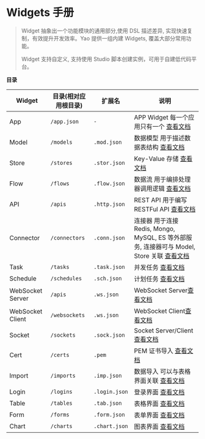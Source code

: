 # Widgets 手册

<blockquote>
  <p>
    Widget 抽象出一个功能模块的通用部分,使用 DSL 描述差异,
    实现快速复制，有效提升开发效率。Yao 提供一组内建 Widgets,
    覆盖大部分常用功能。
  </p>
  <p>Widget 支持自定义, 支持使用 Studio 脚本创建实例，可用于自建低代码平台。</p>
</blockquote>

**目录**

| Widget           | 目录(相对应用根目录) | 扩展名        | 说明                                                                                                                   |
| ---------------- | -------------------- | ------------- | ---------------------------------------------------------------------------------------------------------------------- |
| App              | `/app.json`          | `-`           | APP Widget 每一个应用只有一个 [查看文档](../手册/Widgets/App)                                                          |
| Model            | `/models`            | `.mod.json`   | 数据模型 用于描述数据表结构 [查看文档](../手册/Widgets/Model)                                                          |
| Store            | `/stores`            | `.stor.json`  | Key-Value 存储 [查看文档](../手册/Widgets/Store)                                                                       |
| Flow             | `/flows`             | `.flow.json`  | 数据流 用于编排处理器调用逻辑 [查看文档](../手册/Widgets/Flow)                                                         |
| API              | `/apis`              | `.http.json`  | REST API 用于编写 RESTFul API [查看文档](../手册/Widgets/API)                                                          |
| Connector        | `/connectors`        | `.conn.json`  | 连接器 用于连接 Redis, Mongo, MySQL, ES 等外部服务, 连接器可与 Model, Store 关联 [查看文档](../手册/Widgets/Connector) |
| Task             | `/tasks`             | `.task.json`  | 并发任务 [查看文档](../手册/Widgets/Task)                                                                              |
| Schedule         | `/schedules`         | `.sch.json`   | 计划任务 [查看文档](../手册/Widgets/Schedule)                                                                          |
| WebSocket Server | `/apis`              | `.ws.json`    | WebSocket Server[查看文档](../手册/Widgets/WebSocket)                                                                  |
| WebSocket Client | `/websockets`        | `.ws.json`    | WebSocket Client[查看文档](../手册/Widgets/WebSocket)                                                                  |
| Socket           | `/sockets`           | `.sock.json`  | Socket Server/Client [查看文档](../手册/Widgets/Socket)                                                                |
| Cert             | `/certs`             | `.pem`        | PEM 证书导入 [查看文档](../手册/Widgets/Cert)                                                                          |
| Import           | `/imports`           | `.imp.json`   | 数据导入 可以与表格界面关联 [查看文档](../手册/Widgets/Import)                                                         |
| Login            | `/logins`            | `.login.json` | 登录界面 [查看文档](../手册/Widgets/Login)                                                                             |
| Table            | `/tables`            | `.tab.json`   | 表格界面 [查看文档](../手册/Widgets/Table)                                                                             |
| Form             | `/forms`             | `.form.json`  | 表单界面 [查看文档](../手册/Widgets/Form)                                                                              |
| Chart            | `/charts`            | `.chart.json` | 图表界面 [查看文档](../手册/Widgets/Chart)                                                                             |
